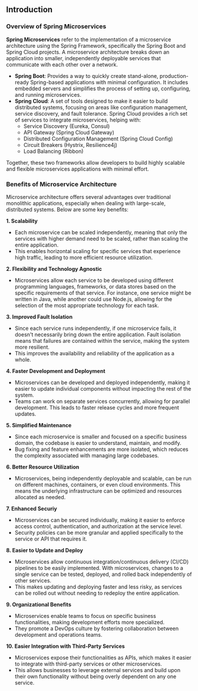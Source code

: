 
## <span className="text-purple-700 font-bold">Introduction</span>

### Overview of Spring Microservices

**Spring Microservices** refer to the implementation of a microservice architecture using the Spring Framework, specifically the Spring Boot and Spring Cloud projects. A microservice architecture breaks down an application into smaller, independently deployable services that communicate with each other over a network.

- **Spring Boot**: Provides a way to quickly create stand-alone, production-ready Spring-based applications with minimal configuration. It includes embedded servers and simplifies the process of setting up, configuring, and running microservices.
- **Spring Cloud**: A set of tools designed to make it easier to build distributed systems, focusing on areas like configuration management, service discovery, and fault tolerance. Spring Cloud provides a rich set of services to integrate microservices, helping with:
  + Service Discovery (Eureka, Consul)
  + API Gateway (Spring Cloud Gateway)
  + Distributed Configuration Management (Spring Cloud Config)
  + Circuit Breakers (Hystrix, Resilience4j)
  + Load Balancing (Ribbon)

Together, these two frameworks allow developers to build highly scalable and flexible microservices applications with minimal effort.

### Benefits of Microservice Architecture

Microservice architecture offers several advantages over traditional monolithic applications, especially when dealing with large-scale, distributed systems. Below are some key benefits:

**1. Scalability**
   + Each microservice can be scaled independently, meaning that only the services with higher demand need to be scaled, rather than scaling the entire application.
   + This enables horizontal scaling for specific services that experience high traffic, leading to more efficient resource utilization.

**2. Flexibility and Technology Agnostic**
   + Microservices allow each service to be developed using different programming languages, frameworks, or data stores based on the specific requirements of that service. For instance, one service might be written in Java, while another could use Node.js, allowing for the selection of the most appropriate technology for each task.

**3. Improved Fault Isolation**
   + Since each service runs independently, if one microservice fails, it doesn't necessarily bring down the entire application. Fault isolation means that failures are contained within the service, making the system more resilient.
   + This improves the availability and reliability of the application as a whole.

**4. Faster Development and Deployment**
   + Microservices can be developed and deployed independently, making it easier to update individual components without impacting the rest of the system.
   + Teams can work on separate services concurrently, allowing for parallel development. This leads to faster release cycles and more frequent updates.

**5. Simplified Maintenance**
   + Since each microservice is smaller and focused on a specific business domain, the codebase is easier to understand, maintain, and modify.
   + Bug fixing and feature enhancements are more isolated, which reduces the complexity associated with managing large codebases.

**6. Better Resource Utilization**
   + Microservices, being independently deployable and scalable, can be run on different machines, containers, or even cloud environments. This means the underlying infrastructure can be optimized and resources allocated as needed.

**7. Enhanced Securiy**
   + Microservices can be secured individually, making it easier to enforce access control, authentication, and authorization at the service level.
   + Security policies can be more granular and applied specifically to the service or API that requires it.

**8. Easier to Update and Deploy**
   + Microservices allow continuous integration/continuous delivery (CI/CD) pipelines to be easily implemented. With microservices, changes to a single service can be tested, deployed, and rolled back independently of other services.
   + This makes updating and deploying faster and less risky, as services can be rolled out without needing to redeploy the entire application.

**9. Organizational Benefits**
   + Microservices enable teams to focus on specific business functionalities, making development efforts more specialized.
   + They promote a DevOps culture by fostering collaboration between development and operations teams.

**10. Easier Integration with Third-Party Services**
   + Microservices expose their functionalities as APIs, which makes it easier to integrate with third-party services or other microservices.
   + This allows businesses to leverage external services and build upon their own functionality without being overly dependent on any one service.

<ContentComingSoon />
